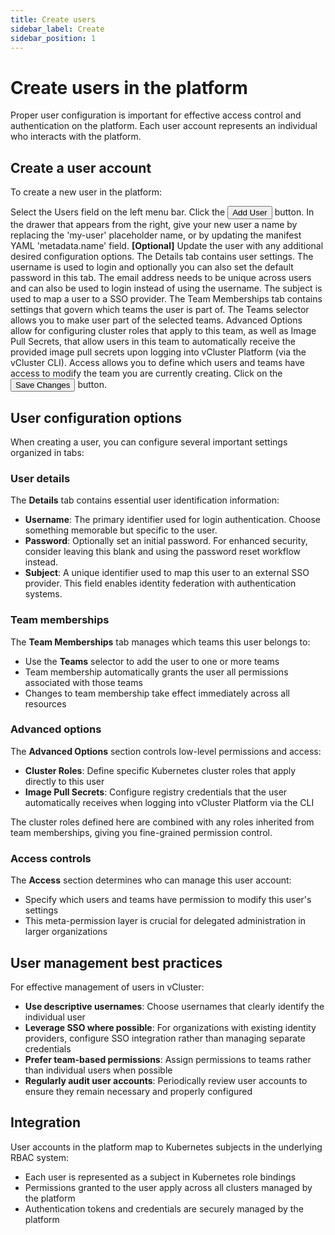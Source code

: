```yaml
---
title: Create users
sidebar_label: Create
sidebar_position: 1
---
```



# Create users in the platform

Proper user configuration is important for effective access control and authentication on the platform. Each user account represents an individual who interacts with the platform. 

## Create a user account

To create a new user in the platform:

<Flow id="create-user">
  <Step>
    Select the <NavStep>Users</NavStep> field on the left menu bar.
  </Step>
  <Step>
    Click the <Button>Add User</Button> button.
  </Step>
  <Step>
    In the drawer that appears from the right, give your new user a name by
    replacing the 'my-user' placeholder name, or by updating the manifest YAML
    'metadata.name' field.
  </Step>
  <Step>
    <b>[Optional]</b> Update the user with any additional desired configuration
    options.
    <Flow id="create-user-optional-ui">
      <Step>
        The <Label>Details</Label> tab contains user settings. The username is
        used to login and optionally you can also set the default password in
        this tab. The email address needs to be unique across users and can
        also be used to login instead of using the username. The subject is used
        to map a user to a SSO provider.
      </Step>
      <Step>
        The <Label>Team Memberships</Label> tab contains settings that govern
        which teams the user is part of. The <Label>Teams</Label> selector
        allows you to make user part of the selected teams.
      </Step>
      <Step>
        <Label>Advanced Options</Label> allow for configuring cluster roles that
        apply to this team, as well as Image Pull Secrets, that allow users in
        this team to automatically receive the provided image pull secrets upon
        logging into vCluster Platform (via the vCluster CLI).
      </Step>
      <Step>
        <Label>Access</Label> allows you to define which users and teams have
        access to modify the team you are currently creating.
      </Step>
    </Flow>
  </Step>
  <Step>
    Click on the <Button>Save Changes</Button> button.
  </Step>
</Flow>

## User configuration options

When creating a user, you can configure several important settings organized in tabs:

### User details

The **Details** tab contains essential user identification information:

- **Username**: The primary identifier used for login authentication. Choose something memorable but specific to the user.
- **Password**: Optionally set an initial password. For enhanced security, consider leaving this blank and using the password reset workflow instead.
- **Subject**: A unique identifier used to map this user to an external SSO provider. This field enables identity federation with authentication systems.

### Team memberships

The **Team Memberships** tab manages which teams this user belongs to:

- Use the **Teams** selector to add the user to one or more teams
- Team membership automatically grants the user all permissions associated with those teams
- Changes to team membership take effect immediately across all resources

### Advanced options

The **Advanced Options** section controls low-level permissions and access:

- **Cluster Roles**: Define specific Kubernetes cluster roles that apply directly to this user
- **Image Pull Secrets**: Configure registry credentials that the user automatically receives when logging into vCluster Platform via the CLI

The cluster roles defined here are combined with any roles inherited from team memberships, giving you fine-grained permission control.

### Access controls

The **Access** section determines who can manage this user account:

- Specify which users and teams have permission to modify this user's settings
- This meta-permission layer is crucial for delegated administration in larger organizations

## User management best practices

For effective management of users in vCluster:

- **Use descriptive usernames**: Choose usernames that clearly identify the individual user
- **Leverage SSO where possible**: For organizations with existing identity providers, configure SSO integration rather than managing separate credentials
- **Prefer team-based permissions**: Assign permissions to teams rather than individual users when possible
- **Regularly audit user accounts**: Periodically review user accounts to ensure they remain necessary and properly configured

## Integration

User accounts in the platform map to Kubernetes subjects in the underlying RBAC system:

- Each user is represented as a subject in Kubernetes role bindings
- Permissions granted to the user apply across all clusters managed by the platform
- Authentication tokens and credentials are securely managed by the platform
